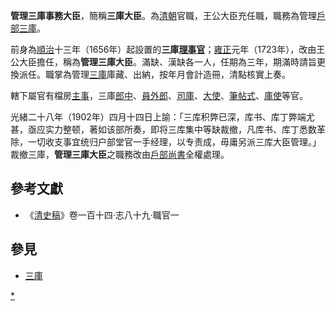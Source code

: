 '''管理三庫事務大臣'''，簡稱'''三庫大臣'''。為[[清朝|清朝]]官職，王公大臣充任職，職務為管理[[戶部|戶部]][[三庫|三庫]]。

前身為[[順治|順治]]十三年（1656年）起設置的'''三庫[[理事官_(清朝)|理事官]]'''；[[雍正|雍正]]元年（1723年），改由王公大臣擔任，稱為'''管理三庫大臣'''。滿缺、漢缺各一人，任期為三年，期滿時請旨更換派任。職掌為管理[[三庫|三庫]]庫藏、出納，按年月會計造冊，清點核實上奏。

轄下屬官有檔房[[主事|主事]]，三庫[[郎中_(官位)|郎中]]、[[員外郎|員外郎]]、[[司庫|司庫]]、[[大使|大使]]、[[筆帖式|筆帖式]]、[[庫使|庫使]]等官。

光緒二十八年（1902年）四月十四日上諭：「三库积弊已深，库书、库丁弊端尤甚，亟应实力整顿，著如该部所奏，即将三库集中等缺裁撤，凡库书、库丁悉数革除，一切收支事宜统归户部堂官一手经理，以专责成，毋庸另派三库大臣管理。」裁撤三庫，'''管理三庫大臣'''之職務改由[[戶部尚書|戶部尚書]]全權處理。

== 參考文獻 ==
{{Reflist}}
* 《[[清史稿|清史稿]]》卷一百十四·志八十九·職官一

== 參見 ==
* [[三庫|三庫]]

{{Government-official-hist-stub}}
[[Category:管理三庫大臣|*]]